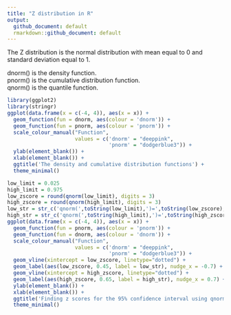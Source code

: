 ```yaml
---
title: "Z distribution in R"
output:
  github_document: default
  rmarkdown::github_document: default
---
```


The Z distribution is the normal distribution with mean equal to 0 and standard deviation equal to 1.

dnorm() is the density function.  
pnorm() is the cumulative distribution function.  
qnorm() is the quantile function.  

```r
library(ggplot2)
library(stringr)
ggplot(data.frame(x = c(-4, 4)), aes(x = x)) +
  geom_function(fun = dnorm, aes(colour = 'dnorm')) +
  geom_function(fun = pnorm, aes(colour = 'pnorm')) +
  scale_colour_manual("Function", 
                      values = c('dnorm' = "deeppink", 
                                 'pnorm' = "dodgerblue3")) +
  ylab(element_blank()) +
  xlab(element_blank()) +
  ggtitle('The density and cumulative distribution functions') +
  theme_minimal()
```

```r
low_limit = 0.025
high_limit = 0.975
low_zscore = round(qnorm(low_limit), digits = 3)
high_zscore = round(qnorm(high_limit), digits = 3)
low_str = str_c('qnorm(',toString(low_limit),')=',toString(low_zscore),')')
high_str = str_c('qnorm(',toString(high_limit),')=',toString(high_zscore),')')
ggplot(data.frame(x = c(-4, 4)), aes(x = x)) +
  geom_function(fun = pnorm, aes(colour = 'pnorm')) +
  geom_function(fun = dnorm, aes(colour = 'dnorm')) +
  scale_colour_manual("Function", 
                      values = c('dnorm' = "deeppink", 
                                 'pnorm' = "dodgerblue3")) +
  geom_vline(xintercept = low_zscore, linetype="dotted") +
  geom_label(aes(low_zscore, 0.45, label = low_str), nudge_x = -0.7) +
  geom_vline(xintercept = high_zscore, linetype="dotted") +
  geom_label(aes(high_zscore, 0.65, label = high_str), nudge_x = 0.7) +
  ylab(element_blank()) +
  xlab(element_blank()) +
  ggtitle('Finding z scores for the 95% confidence interval using qnorm()') +
  theme_minimal()
```



